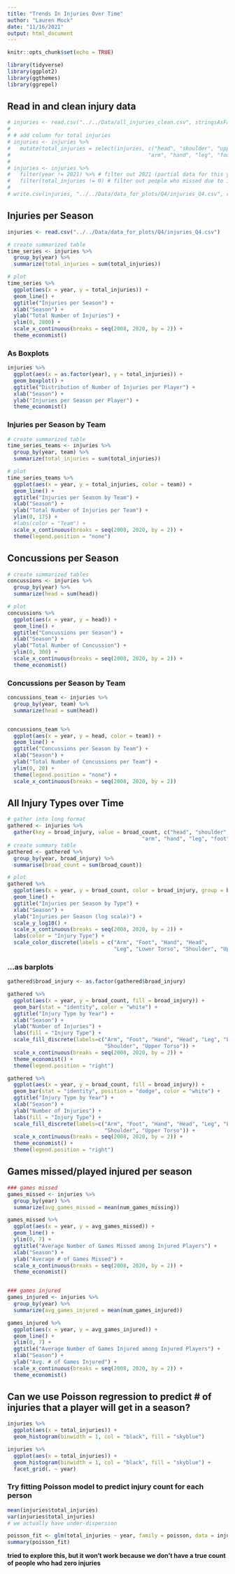 ```yaml
---
title: "Trends In Injuries Over Time"
author: "Lauren Mock"
date: "11/16/2021"
output: html_document
---
```


```r
knitr::opts_chunk$set(echo = TRUE)
```

```r
library(tidyverse)
library(ggplot2)
library(ggthemes)
library(ggrepel)
```


## Read in and clean injury data

```r
# injuries <- read.csv("../../Data/all_injuries_clean.csv", stringsAsFactors = FALSE) # load data
# 
# # add column for total injuries
# injuries <- injuries %>%
#   mutate(total_injuries = select(injuries, c("head", "shoulder", "upper_torso", "lower_torso",
#                                            "arm", "hand", "leg", "foot")) %>% rowSums)
# 
# injuries <- injuries %>%
#   filter(year != 2021) %>% # filter out 2021 (partial data for this year)
#   filter(total_injuries != 0) # filter out people who missed due to illness, etc.
# 
# write.csv(injuries, "../../Data/data_for_plots/Q4/injuries_Q4.csv", row.names = FALSE)
```


## Injuries per Season

```r
injuries <- read.csv("../../Data/data_for_plots/Q4/injuries_Q4.csv")

# create summarized table
time_series <- injuries %>%
  group_by(year) %>%
  summarize(total_injuries = sum(total_injuries))

# plot
time_series %>%
  ggplot(aes(x = year, y = total_injuries)) +
  geom_line() +
  ggtitle("Injuries per Season") +
  xlab("Season") +
  ylab("Total Number of Injuries") +
  ylim(0, 2800) +
  scale_x_continuous(breaks = seq(2008, 2020, by = 2)) +
  theme_economist()
```

### As Boxplots

```r
injuries %>%
  ggplot(aes(x = as.factor(year), y = total_injuries)) +
  geom_boxplot() +
  ggtitle("Distribution of Number of Injuries per Player") +
  xlab("Season") +
  ylab("Injuries per Season per Player") +
  theme_economist()
```


### Injuries per Season by Team

```r
# create summarized table
time_series_teams <- injuries %>%
  group_by(year, team) %>%
  summarize(total_injuries = sum(total_injuries))

# plot
time_series_teams %>%
  ggplot(aes(x = year, y = total_injuries, color = team)) +
  geom_line() +
  ggtitle("Injuries per Season by Team") +
  xlab("Season") +
  ylab("Total Number of Injuries per Team") +
  ylim(0, 175) +
  #labs(color = "Team") +
  scale_x_continuous(breaks = seq(2008, 2020, by = 2)) +
  theme(legend.position = "none")
```

## Concussions per Season

```r
# create summarized tables
concussions <- injuries %>%
  group_by(year) %>%
  summarize(head = sum(head))

# plot
concussions %>%
  ggplot(aes(x = year, y = head)) +
  geom_line() +
  ggtitle("Concussions per Season") +
  xlab("Season") +
  ylab("Total Number of Concussion") +
  ylim(0, 300) +
  scale_x_continuous(breaks = seq(2008, 2020, by = 2)) +
  theme_economist()
```

### Concussions per Season by Team

```r
concussions_team <- injuries %>%
  group_by(year, team) %>%
  summarize(head = sum(head))


concussions_team %>%
  ggplot(aes(x = year, y = head, color = team)) +
  geom_line() +
  ggtitle("Concussions per Season by Team") +
  xlab("Season") +
  ylab("Total Number of Concussions per Team") +
  ylim(0, 20) +
  theme(legend.position = "none") +
  scale_x_continuous(breaks = seq(2008, 2020, by = 2))
```


## All Injury Types over Time

```r
# gather into long format
gathered <- injuries %>%
  gather(key = broad_injury, value = broad_count, c("head", "shoulder", "upper_torso", "lower_torso", 
                                           "arm", "hand", "leg", "foot"))
# create summary table
gathered <- gathered %>%
  group_by(year, broad_injury) %>%
  summarise(broad_count = sum(broad_count))

# plot
gathered %>%
  ggplot(aes(x = year, y = broad_count, color = broad_injury, group = broad_injury)) +
  geom_line() +
  ggtitle("Injuries per Season by Type") +
  xlab("Season") +
  ylab("Injuries per Season (log scale)") +
  scale_y_log10() +
  scale_x_continuous(breaks = seq(2008, 2020, by = 2)) +
  labs(color = "Injury Type") +
  scale_color_discrete(labels = c("Arm", "Foot", "Hand", "Head",
                                  "Leg", "Lower Torso", "Shoulder", "Upper Torso"))
```

### ...as barplots

```r
gathered$broad_injury <- as.factor(gathered$broad_injury)

gathered %>%
  ggplot(aes(x = year, y = broad_count, fill = broad_injury)) +
  geom_bar(stat = "identity", color = "white") + 
  ggtitle("Injury Type by Year") +
  xlab("Season") +
  ylab("Number of Injuries") +
  labs(fill = "Injury Type") +
  scale_fill_discrete(labels=c("Arm", "Foot", "Hand", "Head", "Leg", "Lower Torso", 
                               "Shoulder", "Upper Torso")) + 
  scale_x_continuous(breaks = seq(2008, 2020, by = 2)) +
  theme_economist() +
  theme(legend.position = "right")

gathered %>%
  ggplot(aes(x = year, y = broad_count, fill = broad_injury)) +
  geom_bar(stat = "identity", position = "dodge", color = "white") + 
  ggtitle("Injury Type by Year") +
  xlab("Season") +
  ylab("Number of Injuries") +
  labs(fill = "Injury Type") +
  scale_fill_discrete(labels=c("Arm", "Foot", "Hand", "Head", "Leg", "Lower Torso", 
                               "Shoulder", "Upper Torso")) + 
  scale_x_continuous(breaks = seq(2008, 2020, by = 2)) +
  theme_economist() +
  theme(legend.position = "right")
```


## Games missed/played injured per season

```r
### games missed
games_missed <- injuries %>%
  group_by(year) %>%
  summarize(avg_games_missed = mean(num_games_missing))

games_missed %>%
  ggplot(aes(x = year, y = avg_games_missed)) +
  geom_line() +
  ylim(0, 7) +
  ggtitle("Average Number of Games Missed among Injured Players") +
  xlab("Season") +
  ylab("Average # of Games Missed") +
  scale_x_continuous(breaks = seq(2008, 2020, by = 2)) +
  theme_economist()


### games injured
games_injured <- injuries %>%
  group_by(year) %>%
  summarize(avg_games_injured = mean(num_games_injured))

games_injured %>%
  ggplot(aes(x = year, y = avg_games_injured)) +
  geom_line() +
  ylim(0, 7) +
  ggtitle("Average Number of Games Injured among Injured Players") +
  xlab("Season") +
  ylab("Avg. # of Games Injured") +
  scale_x_continuous(breaks = seq(2008, 2020, by = 2)) +
  theme_economist()
```


## Can we use Poisson regression to predict # of injuries that a player will get in a season?

```r
injuries %>%
  ggplot(aes(x = total_injuries)) + 
  geom_histogram(binwidth = 1, col = "black", fill = "skyblue")

injuries %>%
  ggplot(aes(x = total_injuries)) + 
  geom_histogram(binwidth = 1, col = "black", fill = "skyblue") +
  facet_grid(. ~ year)
```


### Try fitting Poisson model to predict injury count for each person

```r
mean(injuries$total_injuries)
var(injuries$total_injuries)
# we actually have under-dispersion

poisson_fit <- glm(total_injuries ~ year, family = poisson, data = injuries)
summary(poisson_fit)
```

**tried to explore this, but it won't work because we don't have a true count of people who had zero injuries**
